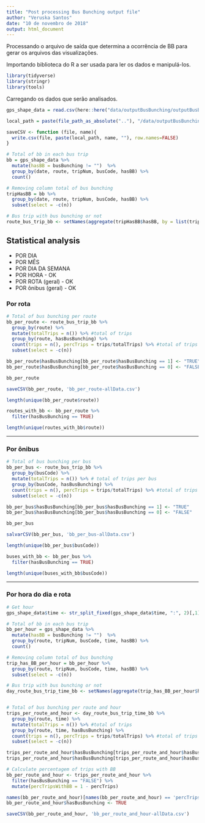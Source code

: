 ```yaml
---
title: "Post processing Bus Bunching output file"
author: "Veruska Santos"
date: "10 de novembro de 2018"
output: html_document
---
```


Processando o arquivo de saída que determina a ocorrência de BB para gerar os arquivos das visualizações.

Importando biblioteca do R a ser usada para ler os dados e manipulá-los.

```r
library(tidyverse)
library(stringr)
library(tools)
```

Carregando os dados que serão analisados.

```r
gps_shape_data = read.csv(here::here("data/outputBusBunching/outputBusBunching-allData.csv"))

```

```r
local_path = paste(file_path_as_absolute(".."), "/data/outputBusBunching/rPostProcessing/", sep = "")

saveCSV <- function (file, name){
  write.csv(file, paste(local_path, name, ""), row.names=FALSE)
}

```

```r
# Total of bb in each bus trip
bb = gps_shape_data %>%
  mutate(hasBB = busBunching != "")  %>%
  group_by(date, route, tripNum, busCode, hasBB) %>%
  count()

# Removing column total of bus bunching
tripHasBB = bb %>%
  group_by(date, route, tripNum, busCode, hasBB) %>%
  subset(select = -c(n))

# Bus trip with bus bunching or not
route_bus_trip_bb <- setNames(aggregate(tripHasBB$hasBB, by = list(tripHasBB$date, tripHasBB$route, tripHasBB$busCode, tripHasBB$tripNum), max), c("date", "route", "busCode", "tripNum", "hasBusBunching"))
```

## Statistical analysis

- POR DIA
- POR MÊS
- POR DIA DA SEMANA
- POR HORA - OK
- POR ROTA (geral) - OK
- POR ônibus (geral) - OK

### Por rota 

```r
# Total of bus bunching per route
bb_per_route <- route_bus_trip_bb %>%
  group_by(route) %>%
  mutate(totalTrips = n()) %>% #total of trips
  group_by(route, hasBusBunching) %>%
  count(trips = n(), percTrips = trips/totalTrips) %>% #total of trips with bb
  subset(select = -c(n))

bb_per_route$hasBusBunching[bb_per_route$hasBusBunching == 1] <- "TRUE"
bb_per_route$hasBusBunching[bb_per_route$hasBusBunching == 0] <- "FALSE"

bb_per_route

```

```r
saveCSV(bb_per_route, 'bb_per_route-allData.csv')

```

```r
length(unique(bb_per_route$route))

routes_with_bb <- bb_per_route %>%
  filter(hasBusBunching == TRUE)

length(unique(routes_with_bb$route))

```
---------------------------

### Por ônibus 

```r
# Total of bus bunching per bus
bb_per_bus <- route_bus_trip_bb %>%
  group_by(busCode) %>%
  mutate(totalTrips = n()) %>% # total of trips per bus
  group_by(busCode, hasBusBunching) %>%
  count(trips = n(), percTrips = trips/totalTrips) %>% #total of trips with bb
  subset(select = -c(n))

bb_per_bus$hasBusBunching[bb_per_bus$hasBusBunching == 1] <- "TRUE"
bb_per_bus$hasBusBunching[bb_per_bus$hasBusBunching == 0] <- "FALSE"

bb_per_bus

```

```r
salvarCSV(bb_per_bus, 'bb_per_bus-allData.csv')

```

```r
length(unique(bb_per_bus$busCode))

buses_with_bb <- bb_per_bus %>%
  filter(hasBusBunching == TRUE)

length(unique(buses_with_bb$busCode))

```

-----------------------------------------

### Por hora do dia e rota

```r

# Get hour
gps_shape_data$time <- str_split_fixed(gps_shape_data$time, ":", 2)[,1]

# Total of bb in each bus trip
bb_per_hour = gps_shape_data %>%
  mutate(hasBB = busBunching != "")  %>%
  group_by(route, tripNum, busCode, time, hasBB) %>%
  count()

# Removing column total of bus bunching
trip_has_BB_per_hour = bb_per_hour %>%
  group_by(route, tripNum, busCode, time, hasBB) %>%
  subset(select = -c(n))

# Bus trip with bus bunching or not
day_route_bus_trip_time_bb <- setNames(aggregate(trip_has_BB_per_hour$hasBB, by = list(trip_has_BB_per_hour$route, trip_has_BB_per_hour$busCode, trip_has_BB_per_hour$tripNum, trip_has_BB_per_hour$time), max), c("route", "busCode", "tripNum", "time", "hasBusBunching"))


# Total of bus bunching per route and hour
trips_per_route_and_hour <- day_route_bus_trip_time_bb %>%
  group_by(route, time) %>%
  mutate(totalTrips = n()) %>% #total of trips
  group_by(route, time, hasBusBunching) %>%
  count(trips = n(), percTrips = trips/totalTrips) %>% #total of trips with bb
  subset(select = -c(n))

trips_per_route_and_hour$hasBusBunching[trips_per_route_and_hour$hasBusBunching == 1] <- "TRUE"
trips_per_route_and_hour$hasBusBunching[trips_per_route_and_hour$hasBusBunching == 0] <- "FALSE"

# Calculate percentagem of trips with BB
bb_per_route_and_hour <- trips_per_route_and_hour %>%
  filter(hasBusBunching == "FALSE") %>%
  mutate(percTripsWithBB = 1 - percTrips)

names(bb_per_route_and_hour)[names(bb_per_route_and_hour) == 'percTrips'] <- 'percTripsWithoutBB'
bb_per_route_and_hour$hasBusBunching <- TRUE

```

```r
saveCSV(bb_per_route_and_hour, 'bb_per_route_and_hour-allData.csv')
```